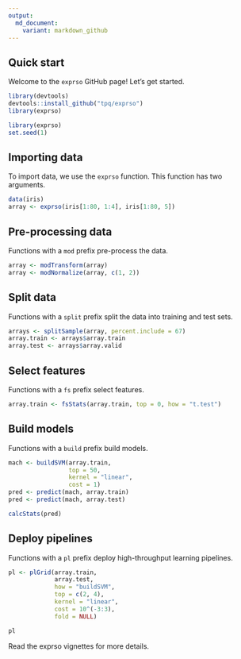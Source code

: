```yaml
---
output:
  md_document:
    variant: markdown_github
---
```


<!-- README.md is generated from README.Rmd. Please edit that file -->

## Quick start

Welcome to the `exprso` GitHub page! Let's get started.

```r
library(devtools)
devtools::install_github("tpq/exprso")
library(exprso)
```

```r
library(exprso)
set.seed(1)
```

## Importing data

To import data, we use the `exprso` function. This function has two arguments.

```r
data(iris)
array <- exprso(iris[1:80, 1:4], iris[1:80, 5])
```

## Pre-processing data

Functions with a `mod` prefix pre-process the data.

```r
array <- modTransform(array)
array <- modNormalize(array, c(1, 2))
```

## Split data

Functions with a `split` prefix split the data into training and test sets.

```r
arrays <- splitSample(array, percent.include = 67)
array.train <- arrays$array.train
array.test <- arrays$array.valid
```

## Select features

Functions with a `fs` prefix select features.

```r
array.train <- fsStats(array.train, top = 0, how = "t.test")
```

## Build models

Functions with a `build` prefix build models.

```r
mach <- buildSVM(array.train,
                 top = 50,
                 kernel = "linear",
                 cost = 1)
pred <- predict(mach, array.train)
pred <- predict(mach, array.test)
```

```r
calcStats(pred)
```

## Deploy pipelines

Functions with a `pl` prefix deploy high-throughput learning pipelines.

```r
pl <- plGrid(array.train,
             array.test,
             how = "buildSVM",
             top = c(2, 4),
             kernel = "linear",
             cost = 10^(-3:3),
             fold = NULL)
```

```r
pl
```

Read the exprso vignettes for more details.
